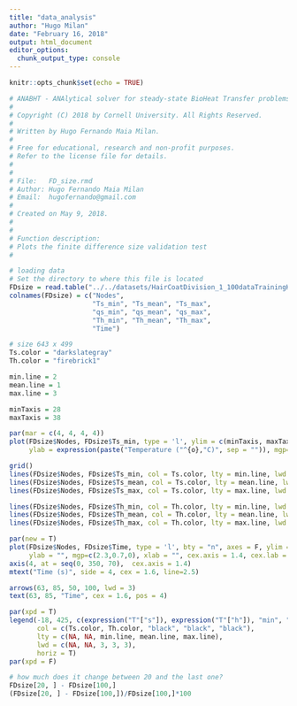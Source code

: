 ```yaml
---
title: "data_analysis"
author: "Hugo Milan"
date: "February 16, 2018"
output: html_document
editor_options: 
  chunk_output_type: console
---
```


```r
knitr::opts_chunk$set(echo = TRUE)
```

```r
# ANABHT - ANAlytical solver for steady-state BioHeat Transfer problems in 1D
# 
# Copyright (C) 2018 by Cornell University. All Rights Reserved.
# 
# Written by Hugo Fernando Maia Milan.
# 
# Free for educational, research and non-profit purposes.
# Refer to the license file for details.
#
# 
# File:   FD_size.rmd
# Author: Hugo Fernando Maia Milan
# Email:  hugofernando@gmail.com
#
# Created on May 9, 2018.
#
#
# Function description:
# Plots the finite difference size validation test
#

# loading data
# Set the directory to where this file is located
FDsize = read.table("../../datasets/HairCoatDivision_1_100dataTrainingKM.csv")
colnames(FDsize) = c("Nodes", 
                     "Ts_min", "Ts_mean", "Ts_max",
                     "qs_min", "qs_mean", "qs_max", 
                     "Th_min", "Th_mean", "Th_max",
                     "Time")

# size 643 x 499
Ts.color = "darkslategray"
Th.color = "firebrick1"

min.line = 2
mean.line = 1
max.line = 3

minTaxis = 28
maxTaxis = 38

par(mar = c(4, 4, 4, 4))
plot(FDsize$Nodes, FDsize$Ts_min, type = 'l', ylim = c(minTaxis, maxTaxis), col = Ts.color, lty = min.line, yaxs = "i",
     ylab = expression(paste("Temperature ("^{o},"C)", sep = "")), mgp=c(2.3,0.7,0), xlab = "Number of sublayers", cex.axis = 1.4, cex.lab = 1.6, lwd = 3)

grid()
lines(FDsize$Nodes, FDsize$Ts_min, col = Ts.color, lty = min.line, lwd = 3)
lines(FDsize$Nodes, FDsize$Ts_mean, col = Ts.color, lty = mean.line, lwd = 3)
lines(FDsize$Nodes, FDsize$Ts_max, col = Ts.color, lty = max.line, lwd = 3)

lines(FDsize$Nodes, FDsize$Th_min, col = Th.color, lty = min.line, lwd = 3)
lines(FDsize$Nodes, FDsize$Th_mean, col = Th.color, lty = mean.line, lwd = 3)
lines(FDsize$Nodes, FDsize$Th_max, col = Th.color, lty = max.line, lwd = 3)

par(new = T)
plot(FDsize$Nodes, FDsize$Time, type = 'l', bty = "n", axes = F, ylim = c(0, 350), yaxs = "i",
     ylab = "", mgp=c(2.3,0.7,0), xlab = "", cex.axis = 1.4, cex.lab = 1.6, lwd = 3)
axis(4, at = seq(0, 350, 70),  cex.axis = 1.4)
mtext("Time (s)", side = 4, cex = 1.6, line=2.5)

arrows(63, 85, 50, 100, lwd = 3)
text(63, 85, "Time", cex = 1.6, pos = 4)

par(xpd = T)
legend(-18, 425, c(expression("T"["s"]), expression("T"["h"]), "min", "mean", "max"), pch = c(15, 15, NA, NA, NA), cex = 1.4,
       col = c(Ts.color, Th.color, "black", "black", "black"), 
       lty = c(NA, NA, min.line, mean.line, max.line),
       lwd = c(NA, NA, 3, 3, 3),
       horiz = T)
par(xpd = F)

# how much does it change between 20 and the last one?
FDsize[20, ] - FDsize[100,]
(FDsize[20, ] - FDsize[100,])/FDsize[100,]*100
```
